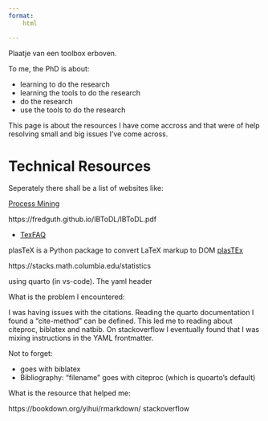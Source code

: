```yaml
---
format: 
    html

---
```


Plaatje van een toolbox erboven.

To me, the PhD is about: 

- learning to do the research 
- learning the tools to do the research
- do the research
- use the tools to do the research

This page is about the resources I have come accross and that were of help resolving small and big issues I've come across.

# Technical Resources

Seperately there shall be a list of websites like:

[Process Mining](https://www.processmining.org/)

https://fredguth.github.io/IBToDL/IBToDL.pdf

- [TexFAQ](https://texfaq.org/FAQ-LaTeX2HTML)

plasTeX is a Python package to convert LaTeX markup to DOM
[plasTEx](https://plastex.github.io/plastex/)

https://stacks.math.columbia.edu/statistics


using quarto (in vs-code). The yaml header 


What is the problem I encountered:

I was having issues with the citations. Reading the quarto documentation I found a "cite-method" can be defined. This led me to reading about citeproc, biblatex and natbib. On stackoverflow I eventually found that I was mixing instructions in the YAML frontmatter. 

Not to forget: 

- \addbibresource{filename.bib} goes with biblatex
- Bibliography: "filename" goes with citeproc (which is quoarto's default)

What is the resource that helped me:

https://bookdown.org/yihui/rmarkdown/
stackoverflow
